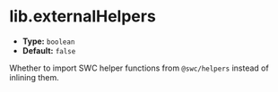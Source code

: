 # lib.externalHelpers

- **Type:** `boolean`
- **Default:** `false`

Whether to import SWC helper functions from `@swc/helpers` instead of inlining them.
